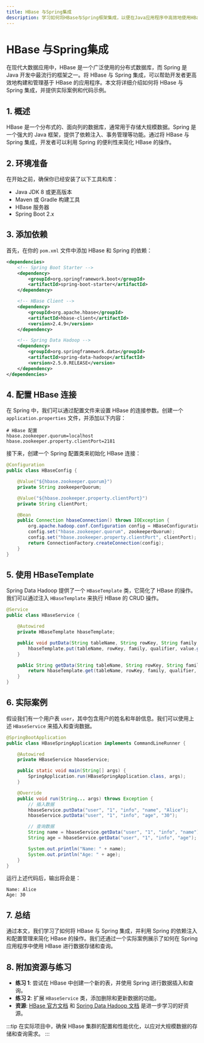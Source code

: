 ```yaml
---
title: HBase 与Spring集成
description: 学习如何将HBase与Spring框架集成，以便在Java应用程序中高效地使用HBase API。
---
```


# HBase 与Spring集成

在现代大数据应用中，HBase 是一个广泛使用的分布式数据库，而 Spring 是 Java 开发中最流行的框架之一。将 HBase 与 Spring 集成，可以帮助开发者更高效地构建和管理基于 HBase 的应用程序。本文将详细介绍如何将 HBase 与 Spring 集成，并提供实际案例和代码示例。

## 1. 概述

HBase 是一个分布式的、面向列的数据库，通常用于存储大规模数据。Spring 是一个强大的 Java 框架，提供了依赖注入、事务管理等功能。通过将 HBase 与 Spring 集成，开发者可以利用 Spring 的便利性来简化 HBase 的操作。

## 2. 环境准备

在开始之前，确保你已经安装了以下工具和库：

- Java JDK 8 或更高版本
- Maven 或 Gradle 构建工具
- HBase 服务器
- Spring Boot 2.x

## 3. 添加依赖

首先，在你的 `pom.xml` 文件中添加 HBase 和 Spring 的依赖：

```xml
<dependencies>
    <!-- Spring Boot Starter -->
    <dependency>
        <groupId>org.springframework.boot</groupId>
        <artifactId>spring-boot-starter</artifactId>
    </dependency>

    <!-- HBase Client -->
    <dependency>
        <groupId>org.apache.hbase</groupId>
        <artifactId>hbase-client</artifactId>
        <version>2.4.9</version>
    </dependency>

    <!-- Spring Data Hadoop -->
    <dependency>
        <groupId>org.springframework.data</groupId>
        <artifactId>spring-data-hadoop</artifactId>
        <version>2.5.0.RELEASE</version>
    </dependency>
</dependencies>
```

## 4. 配置 HBase 连接

在 Spring 中，我们可以通过配置文件来设置 HBase 的连接参数。创建一个 `application.properties` 文件，并添加以下内容：

```properties
# HBase 配置
hbase.zookeeper.quorum=localhost
hbase.zookeeper.property.clientPort=2181
```

接下来，创建一个 Spring 配置类来初始化 HBase 连接：

```java
@Configuration
public class HBaseConfig {

    @Value("${hbase.zookeeper.quorum}")
    private String zookeeperQuorum;

    @Value("${hbase.zookeeper.property.clientPort}")
    private String clientPort;

    @Bean
    public Connection hbaseConnection() throws IOException {
        org.apache.hadoop.conf.Configuration config = HBaseConfiguration.create();
        config.set("hbase.zookeeper.quorum", zookeeperQuorum);
        config.set("hbase.zookeeper.property.clientPort", clientPort);
        return ConnectionFactory.createConnection(config);
    }
}
```

## 5. 使用 HBaseTemplate

Spring Data Hadoop 提供了一个 `HBaseTemplate` 类，它简化了 HBase 的操作。我们可以通过注入 `HBaseTemplate` 来执行 HBase 的 CRUD 操作。

```java
@Service
public class HBaseService {

    @Autowired
    private HBaseTemplate hbaseTemplate;

    public void putData(String tableName, String rowKey, String family, String qualifier, String value) {
        hbaseTemplate.put(tableName, rowKey, family, qualifier, value.getBytes());
    }

    public String getData(String tableName, String rowKey, String family, String qualifier) {
        return hbaseTemplate.get(tableName, rowKey, family, qualifier, String.class);
    }
}
```

## 6. 实际案例

假设我们有一个用户表 `user`，其中包含用户的姓名和年龄信息。我们可以使用上述 `HBaseService` 来插入和查询数据。

```java
@SpringBootApplication
public class HBaseSpringApplication implements CommandLineRunner {

    @Autowired
    private HBaseService hbaseService;

    public static void main(String[] args) {
        SpringApplication.run(HBaseSpringApplication.class, args);
    }

    @Override
    public void run(String... args) throws Exception {
        // 插入数据
        hbaseService.putData("user", "1", "info", "name", "Alice");
        hbaseService.putData("user", "1", "info", "age", "30");

        // 查询数据
        String name = hbaseService.getData("user", "1", "info", "name");
        String age = hbaseService.getData("user", "1", "info", "age");

        System.out.println("Name: " + name);
        System.out.println("Age: " + age);
    }
}
```

运行上述代码后，输出将会是：

```
Name: Alice
Age: 30
```

## 7. 总结

通过本文，我们学习了如何将 HBase 与 Spring 集成，并利用 Spring 的依赖注入和配置管理来简化 HBase 的操作。我们还通过一个实际案例展示了如何在 Spring 应用程序中使用 HBase 进行数据存储和查询。

## 8. 附加资源与练习

- **练习 1**: 尝试在 HBase 中创建一个新的表，并使用 Spring 进行数据插入和查询。
- **练习 2**: 扩展 `HBaseService` 类，添加删除和更新数据的功能。
- **资源**: [HBase 官方文档](https://hbase.apache.org/book.html) 和 [Spring Data Hadoop 文档](https://docs.spring.io/spring-data/hadoop/docs/current/reference/html/) 是进一步学习的好资源。

:::tip
在实际项目中，确保 HBase 集群的配置和性能优化，以应对大规模数据的存储和查询需求。
:::